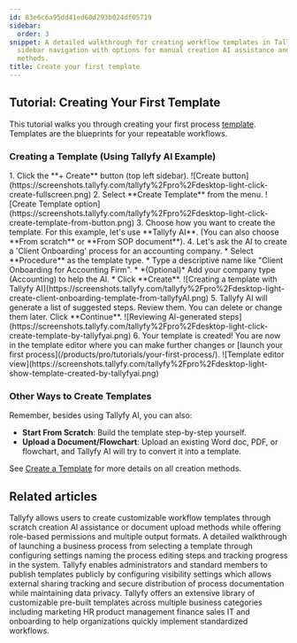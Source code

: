 ```yaml
---
id: 83e6c6a95dd41ed60d293b024df05719
sidebar:
  order: 3
snippet: A detailed walkthrough for creating workflow templates in Tallyfy using the
  sidebar navigation with options for manual creation AI assistance and document upload
  methods.
title: Create your first template
---
```



## Tutorial: Creating Your First Template

This tutorial walks you through creating your first process [template](/products/pro/documenting/templates/). Templates are the blueprints for your repeatable workflows.

### Creating a Template (Using Tallyfy AI Example)

<Steps>
1.  Click the **+ Create** button (top left sidebar).
    ![Create button](https://screenshots.tallyfy.com/tallyfy%2Fpro%2Fdesktop-light-click-create-fullscreen.png)
2.  Select **Create Template** from the menu.
    ![Create Template option](https://screenshots.tallyfy.com/tallyfy%2Fpro%2Fdesktop-light-click-create-template-from-button.png)
3.  Choose how you want to create the template. For this example, let's use **Tallyfy AI**. (You can also choose **From scratch** or **From SOP document**).
4.  Let's ask the AI to create a 'Client Onboarding' process for an accounting company.
    *   Select **Procedure** as the template type.
    *   Type a descriptive name like "Client Onboarding for Accounting Firm".
    *   *(Optional)* Add your company type (Accounting) to help the AI.
    *   Click **Create**.
        ![Creating a template with Tallyfy AI](https://screenshots.tallyfy.com/tallyfy%2Fpro%2Fdesktop-light-create-client-onboarding-template-from-tallyfyAI.png)
5.  Tallyfy AI will generate a list of suggested steps. Review them. You can delete or change them later. Click **Continue**.
    ![Reviewing AI-generated steps](https://screenshots.tallyfy.com/tallyfy%2Fpro%2Fdesktop-light-click-create-template-by-tallyfyai.png)
6.  Your template is created! You are now in the template editor where you can make further changes or [launch your first process](/products/pro/tutorials/your-first-process/).
    ![Template editor view](https://screenshots.tallyfy.com/tallyfy%2Fpro%2Fdesktop-light-show-template-created-by-tallyfyai.png)
</Steps>

### Other Ways to Create Templates

Remember, besides using Tallyfy AI, you can also:

*   **Start From Scratch**: Build the template step-by-step yourself.
*   **Upload a Document/Flowchart**: Upload an existing Word doc, PDF, or flowchart, and Tallyfy AI will try to convert it into a template.

See [Create a Template](/products/pro/documenting/templates/create-template/) for more details on all creation methods.


## Related articles
<CardGrid>
<LinkTitleCard header="<b>Templates > Create a template</b>" href="/products/pro/documenting/templates/create-template/" > Tallyfy allows users to create customizable workflow templates through scratch creation AI assistance or document upload methods while offering role-based permissions and multiple output formats. </LinkTitleCard>
<LinkTitleCard header="<b>Tutorials > Launch a process</b>" href="/products/pro/tutorials/your-first-process/" > A detailed walkthrough of launching a business process from selecting a template through configuring settings naming the process editing steps and tracking progress in the system. </LinkTitleCard>
<LinkTitleCard header="<b>Templates > Publish a template</b>" href="/products/pro/documenting/templates/how-to-make-my-tallyfy-template-public/" > Tallyfy enables administrators and standard members to publish templates publicly by configuring visibility settings which allows external sharing tracking and secure distribution of process documentation while maintaining data privacy. </LinkTitleCard>
<LinkTitleCard header="<b>Templates > Sample templates</b>" href="/products/pro/documenting/templates/how-can-i-access-tallyfys-sample-templates/" > Tallyfy offers an extensive library of customizable pre-built templates across multiple business categories including marketing HR product management finance sales IT and onboarding to help organizations quickly implement standardized workflows. </LinkTitleCard>
</CardGrid>